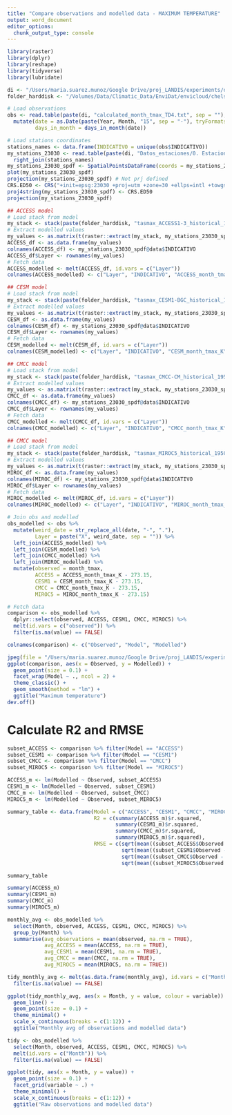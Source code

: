 ```yaml
---
title: "Compare observations and modelled data - MAXIMUM TEMPERATURE"
output: word_document
editor_options: 
  chunk_output_type: console
---
```


```r
library(raster)
library(dplyr)
library(reshape)
library(tidyverse)
library(lubridate)

di <- "/Users/maria.suarez.munoz/Google Drive/proj_LANDIS/experiments/data/climate/"
folder_harddisk <- "/Volumes/Data/Climatic_Data/EnviDat/envicloud/chelsa/chelsa_V1/"

# Load observations
obs <- read.table(paste(di, "calculated_month_tmax_TD4.txt", sep = ""), header = TRUE, sep = ";") %>%
  mutate(date = as.Date(paste(Year, Month, "15", sep = "-"), tryFormats = c("%Y-%m-%d")),
         days_in_month = days_in_month(date)) 

# Load stations coordinates
stations_names <- data.frame(INDICATIVO = unique(obs$INDICATIVO))
my_stations_23030 <- read.table(paste(di, "Datos_estaciones/0. Estaciones_CLIMA.txt", sep = ""), header = TRUE, sep = ";", dec = ",") %>%
  right_join(stations_names)
my_stations_23030_spdf <- SpatialPointsDataFrame(coords = my_stations_23030[,c(5,6)], data = my_stations_23030)
plot(my_stations_23030_spdf)
projection(my_stations_23030_spdf) # Not prj defined
CRS.ED50 <- CRS("+init=epsg:23030 +proj=utm +zone=30 +ellps=intl +towgs84=-87,-98,-121,0,0,0,0 +units=m +no_defs")
proj4string(my_stations_23030_spdf) <- CRS.ED50
projection(my_stations_23030_spdf)

## ACCESS model
# Load stack from model
my_stack <- stack(paste(folder_harddisk, "tasmax_ACCESS1-3_historical_1950_2005.nc", sep = ""), varname = "air_temperature")
# Extract modelled values 
my_values <- as.matrix(t(raster::extract(my_stack, my_stations_23030_spdf, method = 'simple'))) 
ACCESS_df <- as.data.frame(my_values)
colnames(ACCESS_df) <- my_stations_23030_spdf@data$INDICATIVO
ACCESS_df$Layer <- rownames(my_values)
# Fetch data
ACCESS_modelled <- melt(ACCESS_df, id.vars = c("Layer"))
colnames(ACCESS_modelled) <- c("Layer", "INDICATIVO", "ACCESS_month_tmax_K")

## CESM model
# Load stack from model
my_stack <- stack(paste(folder_harddisk, "tasmax_CESM1-BGC_historical_1950_2005.nc", sep = ""), varname = "air_temperature")
# Extract modelled values 
my_values <- as.matrix(t(raster::extract(my_stack, my_stations_23030_spdf, method = 'simple'))) 
CESM_df <- as.data.frame(my_values)
colnames(CESM_df) <- my_stations_23030_spdf@data$INDICATIVO
CESM_df$Layer <- rownames(my_values)
# Fetch data
CESM_modelled <- melt(CESM_df, id.vars = c("Layer"))
colnames(CESM_modelled) <- c("Layer", "INDICATIVO", "CESM_month_tmax_K")

## CMCC model
# Load stack from model
my_stack <- stack(paste(folder_harddisk, "tasmax_CMCC-CM_historical_1950_2005.nc", sep = ""), varname = "air_temperature")
# Extract modelled values 
my_values <- as.matrix(t(raster::extract(my_stack, my_stations_23030_spdf, method = 'simple'))) 
CMCC_df <- as.data.frame(my_values)
colnames(CMCC_df) <- my_stations_23030_spdf@data$INDICATIVO
CMCC_df$Layer <- rownames(my_values)
# Fetch data
CMCC_modelled <- melt(CMCC_df, id.vars = c("Layer"))
colnames(CMCC_modelled) <- c("Layer", "INDICATIVO", "CMCC_month_tmax_K")

## CMCC model
# Load stack from model
my_stack <- stack(paste(folder_harddisk, "tasmax_MIROC5_historical_1950_2005.nc", sep = ""), varname = "air_temperature")
# Extract modelled values 
my_values <- as.matrix(t(raster::extract(my_stack, my_stations_23030_spdf, method = 'simple'))) 
MIROC_df <- as.data.frame(my_values)
colnames(MIROC_df) <- my_stations_23030_spdf@data$INDICATIVO
MIROC_df$Layer <- rownames(my_values)
# Fetch data
MIROC_modelled <- melt(MIROC_df, id.vars = c("Layer"))
colnames(MIROC_modelled) <- c("Layer", "INDICATIVO", "MIROC_month_tmax_K")

# Join obs and modelled
obs_modelled <- obs %>%
  mutate(weird_date = str_replace_all(date, "-", "."),
         Layer = paste("X", weird_date, sep = "")) %>%
  left_join(ACCESS_modelled) %>%
  left_join(CESM_modelled) %>%
  left_join(CMCC_modelled) %>%
  left_join(MIROC_modelled) %>%
  mutate(observed = month_tmax, 
         ACCESS = ACCESS_month_tmax_K - 273.15,
         CESM1 = CESM_month_tmax_K - 273.15,
         CMCC = CMCC_month_tmax_K - 273.15,
         MIROC5 = MIROC_month_tmax_K - 273.15)

# Fetch data
comparison <- obs_modelled %>%
  dplyr::select(observed, ACCESS, CESM1, CMCC, MIROC5) %>%
  melt(id.vars = c("observed")) %>%
  filter(is.na(value) == FALSE)

colnames(comparison) <- c("Observed", "Model", "Modelled")
```

```r
jpeg(file = "/Users/maria.suarez.munoz/Google Drive/proj_LANDIS/experiments/outputs/tasmax_comparison.jpeg", width=6, height=6, units="in", res=300)
ggplot(comparison, aes(x = Observed, y = Modelled)) +
  geom_point(size = 0.1) +
  facet_wrap(Model ~ ., ncol = 2) +
  theme_classic() +
  geom_smooth(method = "lm") +
  ggtitle("Maximum temperature")
dev.off()
```

# Calculate R2 and RMSE
```r
subset_ACCESS <- comparison %>% filter(Model == "ACCESS")
subset_CESM1 <- comparison %>% filter(Model == "CESM1")
subset_CMCC <- comparison %>% filter(Model == "CMCC")
subset_MIROC5 <- comparison %>% filter(Model == "MIROC5")

ACCESS_m <- lm(Modelled ~ Observed, subset_ACCESS)
CESM1_m <- lm(Modelled ~ Observed, subset_CESM1)
CMCC_m <- lm(Modelled ~ Observed, subset_CMCC)
MIROC5_m <- lm(Modelled ~ Observed, subset_MIROC5)

summary_table <- data.frame(Model = c("ACCESS", "CESM1", "CMCC", "MIROC5"),
                            R2 = c(summary(ACCESS_m)$r.squared, 
                                   summary(CESM1_m)$r.squared,
                                   summary(CMCC_m)$r.squared,
                                   summary(MIROC5_m)$r.squared),
                            RMSE = c(sqrt(mean((subset_ACCESS$Observed - subset_ACCESS$Modelled)^2)),
                                     sqrt(mean((subset_CESM1$Observed - subset_CESM1$Modelled)^2)),
                                     sqrt(mean((subset_CMCC$Observed - subset_CMCC$Modelled)^2)),
                                     sqrt(mean((subset_MIROC5$Observed - subset_MIROC5$Modelled)^2))))

summary_table

summary(ACCESS_m)
summary(CESM1_m)
summary(CMCC_m)
summary(MIROC5_m)
```

```r
monthly_avg <- obs_modelled %>%
  select(Month, observed, ACCESS, CESM1, CMCC, MIROC5) %>%
  group_by(Month) %>%
  summarise(avg_observations = mean(observed, na.rm = TRUE),
            avg_ACCESS = mean(ACCESS, na.rm = TRUE),
            avg_CESM1 = mean(CESM1, na.rm = TRUE),
            avg_CMCC = mean(CMCC, na.rm = TRUE),
            avg_MIROC5 = mean(MIROC5, na.rm = TRUE))

tidy_monthly_avg <- melt(as.data.frame(monthly_avg), id.vars = c("Month")) %>%
  filter(is.na(value) == FALSE)

ggplot(tidy_monthly_avg, aes(x = Month, y = value, colour = variable)) +
  geom_line() +
  geom_point(size = 0.1) +
  theme_minimal() +
  scale_x_continuous(breaks = c(1:12)) +
  ggtitle("Monthly avg of observations and modelled data")
```

```r
tidy <- obs_modelled %>%
  select(Month, observed, ACCESS, CESM1, CMCC, MIROC5) %>%
  melt(id.vars = c("Month")) %>%
  filter(is.na(value) == FALSE)

ggplot(tidy, aes(x = Month, y = value)) +
  geom_point(size = 0.1) +
  facet_grid(variable ~ .) +
  theme_minimal() +
  scale_x_continuous(breaks = c(1:12)) +
  ggtitle("Raw observations and modelled data")
```